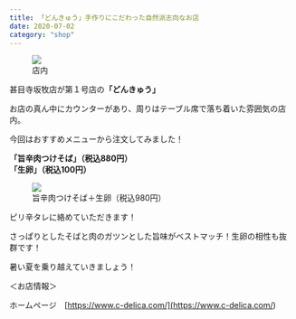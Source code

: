 ```yaml
---
title: 「どんきゅう」手作りにこだわった自然派志向なお店
date: 2020-07-02
category: "shop"
---
```


<figure><img src={require("./IMG_1837.jpg")} /><figcaption>店内</figcaption></figure>

甚目寺坂牧店が第１号店の<strong>「どんきゅう」</strong>

お店の真ん中にカウンターがあり、周りはテーブル席で落ち着いた雰囲気の店内。

今回はおすすめメニューから注文してみました！

<strong>「旨辛肉つけそば」（税込880円）<br/>「生卵」（税込100円）</strong>

<figure><img src={require("./IMG_1838.jpg")} /><figcaption>旨辛肉つけそば＋生卵（税込980円）</figcaption></figure>

ピリ辛タレに絡めていただきます！

さっぱりとしたそばと肉のガツンとした旨味がベストマッチ！生卵の相性も抜群です！

暑い夏を乗り越えていきましょう！

＜お店情報＞<br/>

ホームページ　[https://www.c-delica.com/](<https://www.c-delica.com/>)




